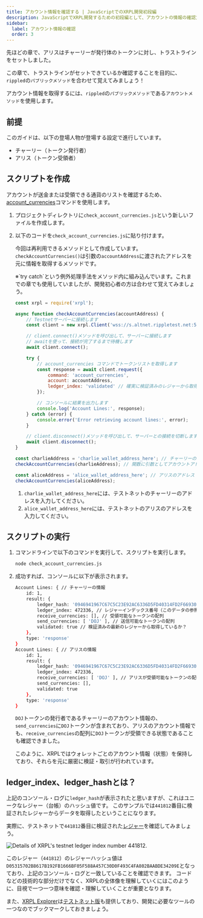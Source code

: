 ```yaml
---
title: アカウント情報を確認する | JavaScriptでのXRPL開発初段編
description: JavaScriptでXRPL開発するための初段編として、アカウントの情報の確認方法について紹介しています。
sidebar:
  label: アカウント情報の確認
  order: 3
---
```



先ほどの章で、アリスはチャーリーが発行体のトークンに対し、トラストラインをセットしました。

この章で、トラストラインがセットできているか確認することを目的に、`rippled`の`パブリックメソッド`を合わせて覚えてみましょう！

アカウント情報を取得するには、`rippled`の`パブリックメソッド`である`アカウントメソッド`を使用します。

## 前提

このガイドは、以下の登場人物が登場する設定で進行しています。

- チャーリー（トークン発行者）
- アリス（トークン受領者）

## スクリプトを作成

アカウントが送金または受領できる通貨のリストを確認するため、[account_currencies](https://xrpl.org/ja/docs/references/http-websocket-apis/public-api-methods/account-methods/account_currencies/#account_currencies)コマンドを使用します。

<Steps>

1. プロジェクトディレクトリに`check_account_currencies.js`という新しいファイルを作成します。
2. 以下のコードを`check_account_currencies.js`に貼り付けます。

    今回は再利用できるメソッドとして作成しています。`checkAccountCurrencies()`は引数の`accountAddress`に渡されたアドレスを元に情報を取得するメソッドです。

    <Aside>※`try catch`という例外処理手法をメソッド内に組み込んでいます。これまでの章でも使用していましたが、開発初心者の方は合わせて覚えてみましょう。</Aside>

    ```javascript
    const xrpl = require('xrpl');

    async function checkAccountCurrencies(accountAddress) {
        // Testnetサーバーに接続します
        const client = new xrpl.Client('wss://s.altnet.rippletest.net:51233');

        // client.connect()メソッドを呼び出して、サーバーに接続します
        // awaitを使って、接続が完了するまで待機します
        await client.connect();

        try {
            // account_currencies コマンドでトークンリストを取得します
            const response = await client.request({
                command: 'account_currencies',
                account: accountAddress,
                ledger_index: 'validated' // 確実に検証済みのレジャーから取得するには'validated'指定する必要があります
            });

            // コンソールに結果を出力します
            console.log('Account Lines:', response);
        } catch (error) {
            console.error('Error retrieving account lines:', error);
        }

        // client.disconnect()メソッドを呼び出して、サーバーとの接続を切断します
        await client.disconnect();
    }

    const charlieAddress = 'charlie_wallet_address_here'; // チャーリーのアドレス
    checkAccountCurrencies(charlieAddress); // 関数に引数としてアカウントアドレスを渡します

    const aliceAddress = 'alice_wallet_address_here'; // アリスのアドレス
    checkAccountCurrencies(aliceAddress);
    ```

    1. `charlie_wallet_address_here`には、テストネットのチャーリーのアドレスを入力してください。
    2. `alice_wallet_address_here`には、テストネットのアリスのアドレスを入力してください。
</Steps>

## スクリプトの実行

<Steps>

1. コマンドラインで以下のコマンドを実行して、スクリプトを実行します。

    ```bash
    node check_account_currencies.js
    ```

2. 成功すれば、コンソールに以下が表示されます。

    ```bash
    Account Lines: { // チャーリーの情報
        id: 1,
        result: {
            ledger_hash: '0946941967C67C5C23E92AC6336D5FD40314FD2F6693032F26B7F145D6C12416',
            ledger_index: 472336, // レジャーインデックス番号（このデータの参照元）
            receive_currencies: [], // 受領可能なトークンの配列
            send_currencies: [ 'DOJ' ], // 送信可能なトークンの配列
            validated: true // 検証済みの最新のレジャーから取得しているか？
        },
        type: 'response'
    }
    Account Lines: { // アリスの情報
        id: 1,
        result: {
            ledger_hash: '0946941967C67C5C23E92AC6336D5FD40314FD2F6693032F26B7F145D6C12416',
            ledger_index: 472336,
            receive_currencies: [ 'DOJ' ], // アリスが受領可能なトークンの配列
            send_currencies: [],
            validated: true
        },
        type: 'response'
    }
    ```

    `DOJ`トークンの発行者であるチャーリーのアカウント情報の、`send_currencies`に`DOJ`トークンが含まれており、アリスのアカウント情報でも、`receive_currencies`の配列に`DOJ`トークンが受領できる状態であることも確認できました。

    このように、XRPLではウォレットごとのアカウント情報（状態）を保持しており、それらを元に厳密に検証・取引が行われています。
</Steps>

## ledger_index、ledger_hashとは？

上記のコンソール・ログに`ledger_hash`が表示されたと思いますが、これはユニークなレジャー（台帳）のハッシュ値です。
このサンプルでは`441812`番目に検証されたレジャーからデータを取得したということになります。

実際に、テストネットで`441812`番目に検証された[レジャー](https://testnet.xrpl.org/ledgers/441812)を確認してみましょう。

![Details of XRPL's testnet ledger index number 441812.](../../../../assets/images/beginners/img-livenet-ledger-441812.webp)

このレジャー（`441812`）のレジャーハッシュ値は`D05315702B8617B192FB1666BF05F588A457C30D0F493C4FA802BAABDE34209E`となっており、上記のコンソール・ログと一致していることを確認できます。
コードなどの技術的な部分だけでなく、XRPLの全体像を理解していくにはこのように、目視で一つ一つ意味を確認・理解していくことが重要となります。

また、[XRPL Explorer](https://livenet.xrpl.org/)は[テストネット版](https://testnet.xrpl.org/)も提供しており、開発に必要なツールの一つなのでブックマークしておきましょう。
